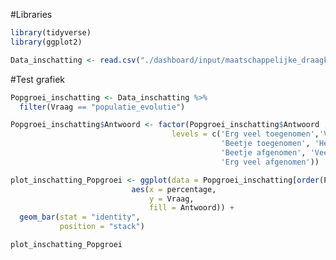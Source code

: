 #Libraries
```r
library(tidyverse)
library(ggplot2)
```

```r
Data_inschatting <- read.csv("./dashboard/input/maatschappelijke_draagkracht/Data_inschatting.csv")
```

#Test grafiek
```r
Popgroei_inschatting <- Data_inschatting %>%
  filter(Vraag == "populatie_evolutie")

Popgroei_inschatting$Antwoord <- factor(Popgroei_inschatting$Antwoord , 
                                    levels = c('Erg veel toegenomen','Veel toegenomen',
                                               'Beetje toegenomen', 'Hetzelfde gebleven',
                                               'Beetje afgenomen', 'Veel afgenomen',
                                               'Erg veel afgenomen'))

plot_inschatting_Popgroei <- ggplot(data = Popgroei_inschatting[order(Popgroei_inschatting$Score), ],
                           aes(x = percentage,
                               y = Vraag,
                               fill = Antwoord)) +
  geom_bar(stat = "identity", 
           position = "stack")

plot_inschatting_Popgroei

```
